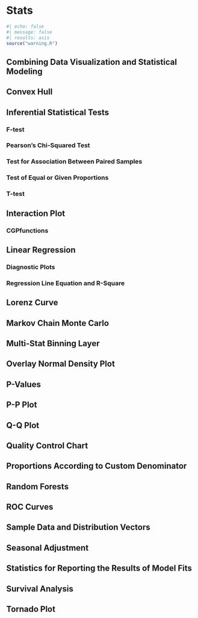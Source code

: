 # Stats {#sec-stats}

```r
#| echo: false
#| message: false
#| results: asis
source("warning.R")
```

## Combining Data Visualization and Statistical Modeling

## Convex Hull

## Inferential Statistical Tests

### F-test

### Pearson's Chi-Squared Test

### Test for Association Between Paired Samples

### Test of Equal or Given Proportions

### T-test

## Interaction Plot

### CGPfunctions

## Linear Regression

### Diagnostic Plots

### Regression Line Equation and R-Square

## Lorenz Curve

## Markov Chain Monte Carlo

## Multi-Stat Binning Layer

## Overlay Normal Density Plot

## P-Values

## P-P Plot

## Q-Q Plot

## Quality Control Chart

## Proportions According to Custom Denominator

## Random Forests

## ROC Curves

## Sample Data and Distribution Vectors

## Seasonal Adjustment

## Statistics for Reporting the Results of Model Fits

## Survival Analysis

## Tornado Plot

